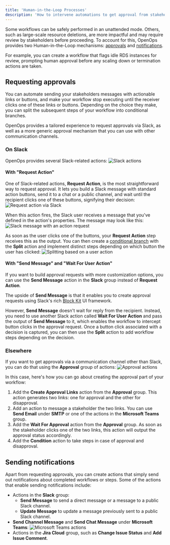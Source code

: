 ```yaml
---
title: 'Human-in-the-Loop Processes'
description: 'How to intervene automations to get approval from stakeholders'
---
```


Some workflows can be safely performed in an unattended mode. Others, such as large-scale resource deletions, are more impactful and may require review by stakeholders before proceeding. To account for this, OpenOps provides two Human-in-the-Loop mechanisms: [approvals](#requesting-approvals) and [notifications](#sending-notifications).

For example, you can create a workflow that flags idle RDS instances for review, prompting human approval before any scaling down or termination actions are taken.

## Requesting approvals

You can automate sending your stakeholders messages with actionable links or buttons, and make your workflow stop executing until the receiver clicks one of these links or buttons. Depending on the choice they make, you can split the subsequent steps of your workflow into conditional branches.

OpenOps provides a tailored experience to request approvals via Slack, as well as a more generic approval mechanism that you can use with other communication channels.

### On Slack

OpenOps provides several Slack-related actions:
![Slack actions](/images/hitl-slack-actions.png)

#### With "Request Action"

One of Slack-related actions, **Request Action**, is the most straightforward way to request approval. It lets you build a Slack message with standard action buttons, send it to a chat or a public channel, and wait until the recipient clicks one of these buttons, signifying their decision:
![Request action via Slack](/images/hitl-slack-request-action-properties.png)

When this action fires, the Slack user receives a message that you've defined in the action's properties. The message may look like this:
![Slack message with an action request](/images/hitl-slack-request-action-message.png)

As soon as the user clicks one of the buttons, your **Request Action** step receives this as the output. You can then create a [conditional branch](/workflow-management/conditional-branching/) with the **Split** action and implement distinct steps depending on which button the user has clicked:
![Splitting based on a user action](/images/hitl-slack-request-action-split.png)

#### With "Send Message" and "Wait For User Action"

If you want to build approval requests with more customization options, you can use the **Send Message** action in the **Slack** group instead of **Request Action**.

The upside of **Send Message** is that it enables you to create approval requests using Slack's rich [Block Kit](https://api.slack.com/block-kit) UI framework.

However, **Send Message** doesn't wait for reply from the recipient. Instead, you need to use another Slack action called **Wait For User Action** and pass the output of **Send Message** to it, which enables the workflow to intercept button clicks in the approval request. Once a button click associated with a decision is captured, you can then use the **Split** action to add workflow steps depending on the decision.

### Elsewhere

If you want to get approvals via a communication channel other than Slack, you can do that using the **Approval** group of actions:
![Approval actions](/images/hitl-approval-actions.png)

In this case, here's how you can go about creating the approval part of your workflow:
1. Add the **Create Approval Links** action from the **Approval** group. This action generates two links: one for approval and the other for disapproval.
2. Add an action to message a stakeholder the two links. You can use **Send Email** under **SMTP** or one of the actions in the **Microsoft Teams** group.
3. Add the **Wait For Approval** action from the **Approval** group. As soon as the stakeholder clicks one of the two links, this action will output the approval status accordingly.
4. Add the **Condition** action to take steps in case of approval and disapproval.

## Sending notifications

Apart from requesting approvals, you can create actions that simply send out notifications about completed workflows or steps. Some of the actions that enable sending notifications include:
* Actions in the **Slack** group:
    * **Send Message** to send a direct message or a message to a public Slack channel.
    * **Update Message** to update a message previously sent to a public Slack channel.
* **Send Channel Message** and **Send Chat Message** under **Microsoft Teams**:
![Microsoft Teams actions](/images/hitl-teams-actions.png)
* Actions in the **Jira Cloud** group, such as **Change Issue Status** and **Add Issue Comment**.
